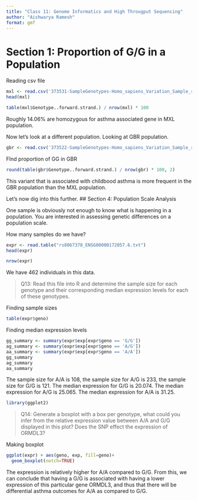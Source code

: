 ```yaml
---
title: "Class 11: Genome Informatics and High Througput Sequencing"
author: "Aishwarya Ramesh"
format: gmf
---
```


# Section 1: Proportion of G/G in a Population

Reading csv file

```r
mxl <- read.csv('373531-SampleGenotypes-Homo_sapiens_Variation_Sample_rs8067378.csv')
head(mxl)
```

```r
table(mxl$Genotype..forward.strand.) / nrow(mxl) * 100
```
Roughly 14.06% are homozygous for asthma associated gene in MXL population. 


Now let's look at a different population.
Looking at GBR population. 

```r
gbr <- read.csv('373522-SampleGenotypes-Homo_sapiens_Variation_Sample_rs8067378.csv')

```


FInd proportion of GG in GBR

```r
round(table(gbr$Genotype..forward.strand.) / nrow(gbr) * 100, 2)
```

This variant that is associated with childbood asthma is more frequent in the GBR population than the MXL population.

Let's now dig into this further. 
## Section 4: Population Scale Analysis

One sample is obviously not enough to know what is happening in a population. You are
interested in assessing genetic differences on a population scale. 

How many samples do we have?


```r
expr <- read.table("rs8067378_ENSG00000172057.6.txt")
head(expr)
```


```r
nrow(expr)
```

We have 462 individuals in this data. 

>Q13: Read this file into R and determine the sample size for each genotype and their
corresponding median expression levels for each of these genotypes.

Finding sample sizes
```r
table(expr$geno)
```
Finding median expression levels

```r
gg_summary <- summary(expr$exp[expr$geno == 'G/G'])
ag_summary <- summary(expr$exp[expr$geno == 'A/G'])
aa_summary <- summary(expr$exp[expr$geno == 'A/A'])
gg_summary
ag_summary
aa_summary

```

The sample size for A/A is 108, the sample size for A/G is 233, the sample size for G/G is 121. The median expression for G/G is 20.074. The median expression for A/G is 25.065. The median expression for A/A is 31.25. 

```r
library(ggplot2)

```


> Q14:  Generate a boxplot with a box per genotype, what could you infer from the relative
expression value between A/A and G/G displayed in this plot? Does the SNP effect the
expression of ORMDL3?

Making boxplot

```r
ggplot(expr) + aes(geno, exp, fill=geno)+
  geom_boxplot(notch=TRUE)
```

The expression is relatively higher for A/A compared to G/G. From this, we can conclude that having a G/G is associated with having a lower expression of this particular gene ORMDL3, and thus that there will be differential asthma outcomes for A/A as compared to G/G.  